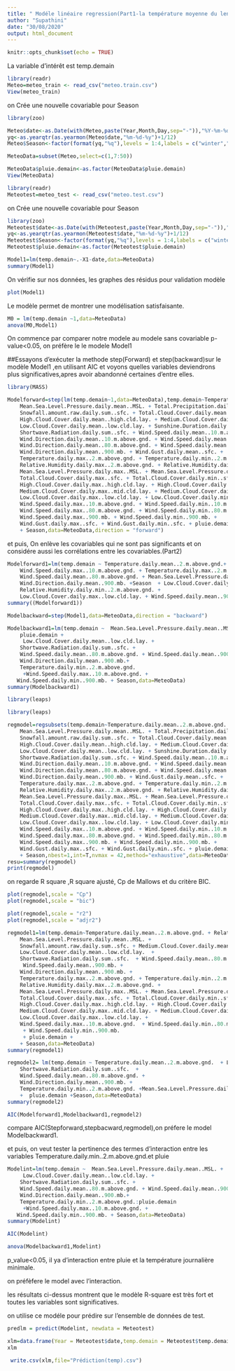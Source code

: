 ```yaml
---
title: " Modéle linéaire regression(Part1-la température moyenne du lendemain) "
author: "Supathini"
date: "30/08/2020"
output: html_document
---
```


```r
knitr::opts_chunk$set(echo = TRUE)
```
La variable d’intérêt est  temp.demain 



```r
library(readr)
Meteo=meteo_train <- read_csv("meteo.train.csv")
View(meteo_train)
```


on Crée une nouvelle covariable pour Season
```r
library(zoo)
```


```r
Meteo$date<-as.Date(with(Meteo,paste(Year,Month,Day,sep="-")),"%Y-%m-%d")
yq<-as.yearqtr(as.yearmon(Meteo$date,"%m-%d-%y")+1/12)
Meteo$Season<-factor(format(yq,"%q"),levels = 1:4,labels = c("winter","spring","summer","fall"))


```


```r
MeteoData=subset(Meteo,select=c(1,7:50))
```

```r
MeteoData$pluie.demain<-as.factor(MeteoData$pluie.demain)
View(MeteoData)
```


```r
library(readr)
Meteotest=meteo_test <- read_csv("meteo.test.csv")

```

on Crée une nouvelle covariable pour Season
```r
library(zoo)
Meteotest$date<-as.Date(with(Meteotest,paste(Year,Month,Day,sep="-")),"%Y-%m-%d")
yq<-as.yearqtr(as.yearmon(Meteotest$date,"%m-%d-%y")+1/12)
Meteotest$Season<-factor(format(yq,"%q"),levels = 1:4,labels = c("winter","spring","summer","fall"))
Meteotest$pluie.demain<-as.factor(Meteotest$pluie.demain)
```



```r
Model1=lm(temp.demain~.-X1-date,data=MeteoData)
summary(Model1)
```

On vérifie sur nos données,
les graphes des résidus pour validation modèle
```r
plot(Model1)
```


Le modèle permet de montrer une modélisation satisfaisante.

```r
M0 = lm(temp.demain ~1,data=MeteoData)
anova(M0,Model1)
```
On commence par comparer notre modele au modele sans covariable
p-value<0.05, on préfère le le modele Model1








##Essayons d'exécuter la methode step(Forward) et step(backward)sur le modèle Model1 ,en utilisant AIC et voyons quelles variables deviendrons plus significatives,apres avoir abandonné certaines d'entre elles.


```r
library(MASS)
```

```r
Modelforward=step(lm(temp.demain~1,data=MeteoData),temp.demain~Temperature.daily.mean..2.m.above.gnd. + Relative.Humidity.daily.mean..2.m.above.gnd. + 
    Mean.Sea.Level.Pressure.daily.mean..MSL. + Total.Precipitation.daily.sum..sfc. + 
    Snowfall.amount.raw.daily.sum..sfc. + Total.Cloud.Cover.daily.mean..sfc. + 
    High.Cloud.Cover.daily.mean..high.cld.lay. + Medium.Cloud.Cover.daily.mean..mid.cld.lay. + 
    Low.Cloud.Cover.daily.mean..low.cld.lay. + Sunshine.Duration.daily.sum..sfc. + 
    Shortwave.Radiation.daily.sum..sfc. + Wind.Speed.daily.mean..10.m.above.gnd. + 
    Wind.Direction.daily.mean..10.m.above.gnd. + Wind.Speed.daily.mean..80.m.above.gnd. + 
    Wind.Direction.daily.mean..80.m.above.gnd. + Wind.Speed.daily.mean..900.mb. + 
    Wind.Direction.daily.mean..900.mb. + Wind.Gust.daily.mean..sfc. + 
    Temperature.daily.max..2.m.above.gnd. + Temperature.daily.min..2.m.above.gnd. + 
    Relative.Humidity.daily.max..2.m.above.gnd. + Relative.Humidity.daily.min..2.m.above.gnd. + 
    Mean.Sea.Level.Pressure.daily.max..MSL. + Mean.Sea.Level.Pressure.daily.min..MSL. + 
    Total.Cloud.Cover.daily.max..sfc. + Total.Cloud.Cover.daily.min..sfc. + 
    High.Cloud.Cover.daily.max..high.cld.lay. + High.Cloud.Cover.daily.min..high.cld.lay. + 
    Medium.Cloud.Cover.daily.max..mid.cld.lay. + Medium.Cloud.Cover.daily.min..mid.cld.lay. + 
    Low.Cloud.Cover.daily.max..low.cld.lay. + Low.Cloud.Cover.daily.min..low.cld.lay. + 
    Wind.Speed.daily.max..10.m.above.gnd. + Wind.Speed.daily.min..10.m.above.gnd. + 
    Wind.Speed.daily.max..80.m.above.gnd. + Wind.Speed.daily.min..80.m.above.gnd. + 
    Wind.Speed.daily.max..900.mb. + Wind.Speed.daily.min..900.mb. + 
    Wind.Gust.daily.max..sfc. + Wind.Gust.daily.min..sfc. + pluie.demain + 
    + Season,data=MeteoData,direction = "forward")
```

et puis,
On enlève les covariables qui ne sont pas significants et on considére aussi les corrélations entre les covariables.(Part2)







```r

Modelforward1=lm(temp.demain ~ Temperature.daily.mean..2.m.above.gnd.+ pluie.demain + Shortwave.Radiation.daily.sum..sfc. + 
    Wind.Speed.daily.max..10.m.above.gnd. + Temperature.daily.max..2.m.above.gnd. + 
    Wind.Speed.daily.mean..80.m.above.gnd. + Mean.Sea.Level.Pressure.daily.min..MSL. + 
    Wind.Direction.daily.mean..900.mb. +Season  + Low.Cloud.Cover.daily.mean..low.cld.lay. + 
    Relative.Humidity.daily.min..2.m.above.gnd. + 
    Low.Cloud.Cover.daily.max..low.cld.lay. + Wind.Speed.daily.mean..900.mb. + Wind.Speed.daily.min..900.mb.,data = MeteoData)
summary((Modelforward1))

```





```r
Modelbackward=step(Model1,data=MeteoData,direction = "backward")
```


```r
Modelbackward1=lm(temp.demain ~  Mean.Sea.Level.Pressure.daily.mean..MSL. +  Temperature.daily.mean..2.m.above.gnd.+
    pluie.demain +
     Low.Cloud.Cover.daily.mean..low.cld.lay. + 
    Shortwave.Radiation.daily.sum..sfc. + 
    Wind.Speed.daily.mean..80.m.above.gnd. + Wind.Speed.daily.mean..900.mb. + 
    Wind.Direction.daily.mean..900.mb.+ 
    Temperature.daily.min..2.m.above.gnd. 
     +Wind.Speed.daily.max..10.m.above.gnd. + 
   Wind.Speed.daily.min..900.mb. + Season,data=MeteoData)
summary(Modelbackward1)
```







```r
library(leaps)
```


```r
library(leaps)

regmodel=regsubsets(temp.demain~Temperature.daily.mean..2.m.above.gnd. + Relative.Humidity.daily.mean..2.m.above.gnd. + 
    Mean.Sea.Level.Pressure.daily.mean..MSL. + Total.Precipitation.daily.sum..sfc. + 
    Snowfall.amount.raw.daily.sum..sfc. + Total.Cloud.Cover.daily.mean..sfc. + 
    High.Cloud.Cover.daily.mean..high.cld.lay. + Medium.Cloud.Cover.daily.mean..mid.cld.lay. + 
    Low.Cloud.Cover.daily.mean..low.cld.lay. + Sunshine.Duration.daily.sum..sfc. + 
    Shortwave.Radiation.daily.sum..sfc. + Wind.Speed.daily.mean..10.m.above.gnd. + 
    Wind.Direction.daily.mean..10.m.above.gnd. + Wind.Speed.daily.mean..80.m.above.gnd. + 
    Wind.Direction.daily.mean..80.m.above.gnd. + Wind.Speed.daily.mean..900.mb. + 
    Wind.Direction.daily.mean..900.mb. + Wind.Gust.daily.mean..sfc. + 
    Temperature.daily.max..2.m.above.gnd. + Temperature.daily.min..2.m.above.gnd. + 
    Relative.Humidity.daily.max..2.m.above.gnd. + Relative.Humidity.daily.min..2.m.above.gnd. + 
    Mean.Sea.Level.Pressure.daily.max..MSL. + Mean.Sea.Level.Pressure.daily.min..MSL. + 
    Total.Cloud.Cover.daily.max..sfc. + Total.Cloud.Cover.daily.min..sfc. + 
    High.Cloud.Cover.daily.max..high.cld.lay. + High.Cloud.Cover.daily.min..high.cld.lay. + 
    Medium.Cloud.Cover.daily.max..mid.cld.lay. + Medium.Cloud.Cover.daily.min..mid.cld.lay. + 
    Low.Cloud.Cover.daily.max..low.cld.lay. + Low.Cloud.Cover.daily.min..low.cld.lay. + 
    Wind.Speed.daily.max..10.m.above.gnd. + Wind.Speed.daily.min..10.m.above.gnd. + 
    Wind.Speed.daily.max..80.m.above.gnd. + Wind.Speed.daily.min..80.m.above.gnd. + 
    Wind.Speed.daily.max..900.mb. + Wind.Speed.daily.min..900.mb. + 
    Wind.Gust.daily.max..sfc. + Wind.Gust.daily.min..sfc. + pluie.demain + 
    + Season,nbest=1,int=T,nvmax = 42,method="exhaustive",data=MeteoData)
resu=summary(regmodel)
print(regmodel)
```


on regarde R square ,R square ajusté, Cp de Mallows et du critère BIC.
```r

plot(regmodel,scale = "Cp")
plot(regmodel,scale = "bic")

plot(regmodel,scale = "r2")
plot(regmodel,scale = "adjr2")

```



```r
regmodel1=lm(temp.demain~Temperature.daily.mean..2.m.above.gnd. + Relative.Humidity.daily.mean..2.m.above.gnd. + 
    Mean.Sea.Level.Pressure.daily.mean..MSL. + 
    Snowfall.amount.raw.daily.sum..sfc. + Medium.Cloud.Cover.daily.mean..mid.cld.lay. + 
    Low.Cloud.Cover.daily.mean..low.cld.lay.  + 
    Shortwave.Radiation.daily.sum..sfc.  + Wind.Speed.daily.mean..80.m.above.gnd. + 
     Wind.Speed.daily.mean..900.mb. + 
    Wind.Direction.daily.mean..900.mb. + 
    Temperature.daily.max..2.m.above.gnd. + Temperature.daily.min..2.m.above.gnd. + 
    Relative.Humidity.daily.max..2.m.above.gnd. + 
    Mean.Sea.Level.Pressure.daily.max..MSL. + Mean.Sea.Level.Pressure.daily.min..MSL. + 
    Total.Cloud.Cover.daily.max..sfc. + Total.Cloud.Cover.daily.min..sfc. + 
    High.Cloud.Cover.daily.max..high.cld.lay. + High.Cloud.Cover.daily.min..high.cld.lay. + 
    Medium.Cloud.Cover.daily.max..mid.cld.lay. + Medium.Cloud.Cover.daily.min..mid.cld.lay. + 
    Low.Cloud.Cover.daily.max..low.cld.lay. + 
    Wind.Speed.daily.max..10.m.above.gnd.  + Wind.Speed.daily.min..80.m.above.gnd.
     + Wind.Speed.daily.min..900.mb. 
     + pluie.demain + 
    + Season,data=MeteoData)
summary(regmodel1)
```

```r
regmodel2= lm(temp.demain ~ Temperature.daily.mean..2.m.above.gnd.  + Low.Cloud.Cover.daily.mean..low.cld.lay. + 
    Shortwave.Radiation.daily.sum..sfc.  + 
    Wind.Speed.daily.mean..80.m.above.gnd. + 
    Wind.Direction.daily.mean..900.mb. + 
    Temperature.daily.min..2.m.above.gnd. +Mean.Sea.Level.Pressure.daily.min..MSL.+Wind.Speed.daily.max..10.m.above.gnd. + 
    +  pluie.demain +Season,data=MeteoData)
summary(regmodel2)

```


```r
AIC(Modelforward1,Modelbackward1,regmodel2)
```


compare AIC(Stepforward,stepbacward,regmodel),on préfere le model Modelbackward1.


et puis,
on veut tester la pertinence des termes d'interaction entre les variables Temperature.daily.min..2.m.above.gnd.et pluie


```r
Modelint=lm(temp.demain ~  Mean.Sea.Level.Pressure.daily.mean..MSL. +  Temperature.daily.mean..2.m.above.gnd. +
     Low.Cloud.Cover.daily.mean..low.cld.lay. + 
    Shortwave.Radiation.daily.sum..sfc. + 
    Wind.Speed.daily.mean..80.m.above.gnd. + Wind.Speed.daily.mean..900.mb. + 
    Wind.Direction.daily.mean..900.mb.+ 
    Temperature.daily.min..2.m.above.gnd.:pluie.demain 
     +Wind.Speed.daily.max..10.m.above.gnd. + 
   Wind.Speed.daily.min..900.mb. + Season,data=MeteoData)
summary(Modelint)
```

```r
AIC(Modelint)
```

```r
anova(Modelbackward1,Modelint)
```

p_value<0.05, il ya d'interaction entre pluie et la température journalière minimale.

on préfèfere le model avec l'interaction.





les résultats ci-dessus montrent que le modèle R-square est très fort et toutes les variables sont significatives.



on utilise ce modéle pour prédire sur l'ensemble de données de test.

```r
predlm = predict(Modelint, newdata = Meteotest)

```


```r
xlm=data.frame(Year = Meteotest$date,temp.demain = Meteotest$temp.demain, Predicted = predlm)
xlm
```




```r
 write.csv(xlm,file="Prédiction(temp).csv")
```






